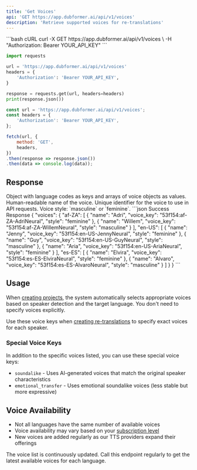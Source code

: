```yaml
---
title: 'Get Voices'
api: 'GET https://app.dubformer.ai/api/v1/voices'
description: 'Retrieve supported voices for re-translations'
---
```




<RequestExample>
```bash cURL
curl -X GET https://app.dubformer.ai/api/v1/voices \
  -H "Authorization: Bearer YOUR_API_KEY"
```

```python Python
import requests

url = 'https://app.dubformer.ai/api/v1/voices'
headers = {
    'Authorization': 'Bearer YOUR_API_KEY',
}

response = requests.get(url, headers=headers)
print(response.json())
```

```javascript JavaScript
const url = 'https://app.dubformer.ai/api/v1/voices';
const headers = {
    'Authorization': 'Bearer YOUR_API_KEY',
};

fetch(url, {
    method: 'GET',
    headers,
})
.then(response => response.json())
.then(data => console.log(data));
```
</RequestExample>

## Response

<ResponseField name="voices" type="object">
  Object with language codes as keys and arrays of voice objects as values.
  <Expandable title="Voice Object Properties">
    <ResponseField name="name" type="string">
      Human-readable name of the voice.
    </ResponseField>
    <ResponseField name="voice_key" type="string">
      Unique identifier for the voice to use in API requests.
    </ResponseField>
    <ResponseField name="style" type="string">
      Voice style: `masculine` or `feminine`.
    </ResponseField>
  </Expandable>
</ResponseField>

<ResponseExample>
```json Success Response
{
  "voices": {
    "af-ZA": [
      {
        "name": "Adri",
        "voice_key": "53f154:af-ZA-AdriNeural",
        "style": "feminine"
      },
      {
        "name": "Willem", 
        "voice_key": "53f154:af-ZA-WillemNeural",
        "style": "masculine"
      }
    ],
    "en-US": [
      {
        "name": "Jenny",
        "voice_key": "53f154:en-US-JennyNeural",
        "style": "feminine"
      },
      {
        "name": "Guy",
        "voice_key": "53f154:en-US-GuyNeural", 
        "style": "masculine"
      },
      {
        "name": "Aria",
        "voice_key": "53f154:en-US-AriaNeural",
        "style": "feminine"
      }
    ],
    "es-ES": [
      {
        "name": "Elvira",
        "voice_key": "53f154:es-ES-ElviraNeural",
        "style": "feminine"
      },
      {
        "name": "Alvaro",
        "voice_key": "53f154:es-ES-AlvaroNeural",
        "style": "masculine"
      }
    ]
  }
}
```
</ResponseExample>

## Usage

When [creating projects](/platform/endpoints/projects/create-project), the system automatically selects appropriate voices based on speaker detection and the target language. You don't need to specify voices explicitly.

Use these voice keys when [creating re-translations](/platform/endpoints/projects/create-retranslation) to specify exact voices for each speaker.

### Special Voice Keys
In addition to the specific voices listed, you can use these special voice keys:

- `soundalike` - Uses AI-generated voices that match the original speaker characteristics
- `emotional_transfer` - Uses emotional soundalike voices (less stable but more expressive)

## Voice Availability

- Not all languages have the same number of available voices
- Voice availability may vary based on your [subscription level](https://app.dubformer.ai/subscriptions)
- New voices are added regularly as our TTS providers expand their offerings

<Note>
The voice list is continuously updated. Call this endpoint regularly to get the latest available voices for each language.
</Note>
